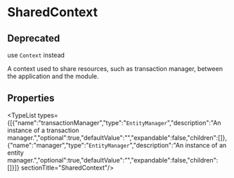 
# SharedContext

## Deprecated

use `Context` instead

A context used to share resources, such as transaction manager, between the application and the module.

## Properties

<TypeList types={[{"name":"transactionManager","type":"`EntityManager`","description":"An instance of a transaction manager.","optional":true,"defaultValue":"","expandable":false,"children":[]},{"name":"manager","type":"`EntityManager`","description":"An instance of an entity manager.","optional":true,"defaultValue":"","expandable":false,"children":[]}]}  sectionTitle="SharedContext"/>
